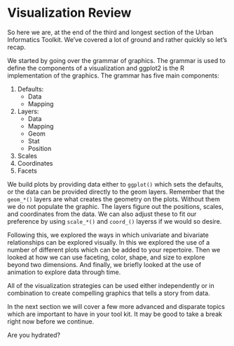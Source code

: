# Visualization Review

So here we are, at the end of the third and longest section of the Urban Informatics Toolkit. We've covered a lot of ground and rather quickly so let's recap. 

We started by going over the grammar of graphics. The grammar is used to define the components of a visualization and ggplot2 is the R implementation of the graphics. The grammar has five main components:


1. Defaults:
    - Data
    - Mapping
2. Layers:
    - Data
    - Mapping
    - Geom
    - Stat
    - Position 
3. Scales
4. Coordinates
5. Facets

We build plots by providing data either to `ggplot()` which sets the defaults, or the data can be provided directly to the geom layers. Remember that the `geom_*()` layers are what creates the geometry on the plots. Without them we do not populate the graphic. The layers figure out the positions, scales, and coordinates from the data. We can also adjust these to fit our preference by using `scale_*()` and `coord_()` layerss if we would so desire. 

Following this, we explored the ways in which univariate and bivariate relationships can be explored visually. In this we explored the use of a number of different plots which can be added to your repertoire. Then we looked at how we can use faceting, color, shape, and size to explore beyond two dimensions. And finally, we briefly looked at the use of animation to explore data through time. 

All of the visualization strategies can be used either independently or in combination to create compelling graphics that tells a story from data.

In the next section we will cover a few more advanced and disparate topics which are important to have in your tool kit. It may be good to take a break right now before we continue. 

Are you hydrated?